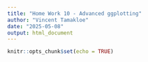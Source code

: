 ```yaml
---
title: "Home Work 10 - Advanced ggplotting"
author: "Vincent Tamakloe"
date: "2025-05-08"
output: html_document
---
```


```r
knitr::opts_chunk$set(echo = TRUE)
```






